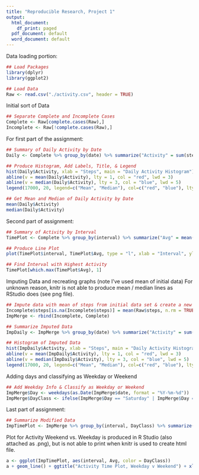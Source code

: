 ```yaml
---
title: "Reproducible Research, Project 1"
output:
  html_document:
    df_print: paged
  pdf_document: default
  word_document: default
---
```


Data loading portion:
```r

## Load Packages
library(dplyr)
library(ggplot2)

## Load Data
Raw <- read.csv("./activity.csv", header = TRUE)
```

Initial sort of Data
```r
## Separate Complete and Incomplete Cases
Complete <- Raw[complete.cases(Raw),]
Incomplete <- Raw[!complete.cases(Raw),]
```
For first part of the assignment:
```r
## Summary of Daily Activity by Date
Daily <- Complete %>% group_by(date) %>% summarize("Activity" = sum(steps))

## Produce Histogram, Add Labels, Title, & Legend 
hist(Daily$Activity, xlab = "Steps", main = "Daily Activity Histogram")
abline(v = mean(Daily$Activity), lty = 1, col = "red", lwd = 3)
abline(v = median(Daily$Activity), lty = 3, col = "blue", lwd = 5)
legend(17000, 20, legend=c("Mean", "Median"), col=c("red", "blue"), lty = 1:3, cex = .8)

## Get Mean and Median of Daily Activity by Date
mean(Daily$Activity)
median(Daily$Activity)
```

Second part of assignment:
```r
## Summary of Activity by Interval
TimePlot <- Complete %>% group_by(interval) %>% summarize("Avg" = mean(steps))

## Produce Line Plot
plot(TimePlot$interval, TimePlot$Avg, type = "l", xlab = "Interval", ylab = "Activity Avg.", main = "Time Plot of Activity")

## Find Interval with Highest Activity
TimePlot[which.max(TimePlot$Avg), 1]
```

Imputing Data and recreating graphs (note I've used mean of initial data)
For unknown reason, knitr is not able to produce mean / median lines as RStudio does (see png file).
```r
## Impute data with mean of steps from initial data set & create a new data frame 
Incomplete$steps[is.na(Incomplete$steps)] = mean(Raw$steps, n.rm = TRUE)
ImpMerge <- rbind(Incomplete, Complete)

## Summarize Imputed Data
ImpDaily <- ImpMerge %>% group_by(date) %>% summarize("Activity" = sum(steps))
```
```r
## Histogram of Imputed Data
hist(ImpDaily$Activity, xlab = "Steps", main = "Daily Activity Histogram - Imputed w/ Mean # of Steps")
abline(v = mean(ImpDaily$Activity), lty = 1, col = "red", lwd = 3)
abline(v = median(ImpDaily$Activity), lty = 3, col = "blue", lwd = 5)
legend(17000, 20, legend=c("Mean", "Median"), col=c("red", "blue"), lty = 1:3, cex = .8)
```
 
Adding days and classifying as Weekday or Weekend
```r
## Add Weekday Info & Classify as Weekday or Weekend
ImpMerge$Day <- weekdays(as.Date(ImpMerge$date, format = "%Y-%m-%d"))
ImpMerge$DayClass <- ifelse(ImpMerge$Day == "Saturday" | ImpMerge$Day == "Sunday", "Weekend", "Weekday")
```

Last part of assignment:
```r
## Summarize Modified Data
ImpTimePlot <- ImpMerge %>% group_by(interval, DayClass) %>% summarize("Avg" = mean(steps))
```

Plot for Activity Weekend vs. Weekday is produced in R Studio (also attached as .png), but is not able to print when knitr is used to create html file.
```r
a <- ggplot(ImpTimePlot, aes(interval, Avg, color = DayClass))
a + geom_line() + ggtitle("Activity Time Plot, Weekday v Weekend") + xlab("Intervals") + ylab("Activity")
```

